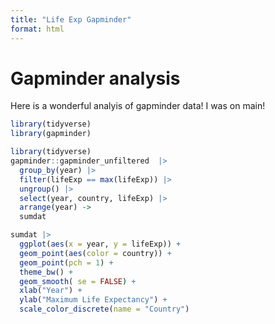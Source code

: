 ```yaml
---
title: "Life Exp Gapminder"
format: html
---
```


# Gapminder analysis

Here is a wonderful analyis of gapminder data!
I was on main!

```r
library(tidyverse)
library(gapminder)
```
```r
library(tidyverse)
gapminder::gapminder_unfiltered  |> 
  group_by(year) |>
  filter(lifeExp == max(lifeExp)) |>
  ungroup() |>
  select(year, country, lifeExp) |>
  arrange(year) ->
  sumdat
```

```r
sumdat |> 
  ggplot(aes(x = year, y = lifeExp)) +
  geom_point(aes(color = country)) +
  geom_point(pch = 1) +
  theme_bw() +
  geom_smooth( se = FALSE) +
  xlab("Year") +
  ylab("Maximum Life Expectancy") +
  scale_color_discrete(name = "Country")
```

